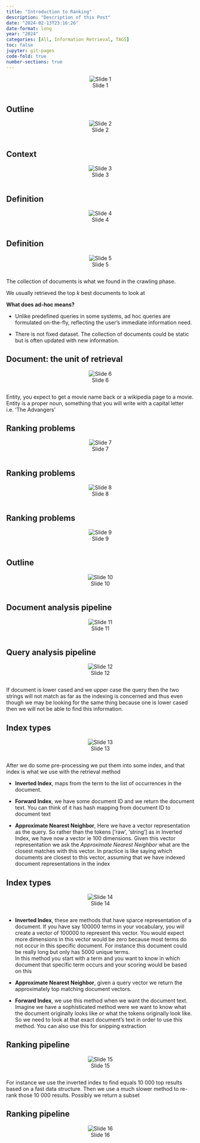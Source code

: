 ```yaml
---
title: "Introduction to Ranking"
description: "Description of this Post"
date: "2024-02-13T23:16:26"
date-format: long
year: "2024"
categories: [All, Information Retrieval, TAGS]
toc: false
jupyter: git-pages
code-fold: true
number-sections: true
---
```


<center>![Slide 1](imgs/page_1.png){.w575}</center><pre></pre>


## Outline
<center>![Slide 2](imgs/page_2.png){.w575}</center><pre></pre>



## Context
<center>![Slide 3](imgs/page_3.png){.w575}</center><pre></pre>



## Definition
<center>![Slide 4](imgs/page_4.png){.w575}</center><pre></pre>

## Definition
<center>![Slide 5](imgs/page_5.png){.w575}</center><pre></pre>

The collection of documents is what we found in the crawling phase.

We usually retrieved the top $k$ best documents to look at


**What does ad-hoc means?**

- Unlike predefined queries in some systems, ad hoc queries are formulated on-the-fly, reflecting the user's immediate information need.

- There is not fixed dataset. The collection of documents could be static but is often updated with new information.

## Document: the unit of retrieval
<center>![Slide 6](imgs/page_6.png){.w575}</center><pre></pre>

Entity, you expect to get a movie name back or a wikipedia page to a movie. Entity is a proper noun, something that you will write with a capital letter i.e. 'The Advangers'

## Ranking problems
<center>![Slide 7](imgs/page_7.png){.w575}</center><pre></pre>



## Ranking problems
<center>![Slide 8](imgs/page_8.png){.w575}</center><pre></pre>



## Ranking problems
<center>![Slide 9](imgs/page_9.png){.w575}</center><pre></pre>



## Outline
<center>![Slide 10](imgs/page_10.png){.w575}</center><pre></pre>



## Document analysis pipeline
<center>![Slide 11](imgs/page_11.png){.w575}</center><pre></pre>



## Query analysis pipeline
<center>![Slide 12](imgs/page_12.png){.w575}</center><pre></pre>

If document is lower cased and we upper case the query then the two strings will not match as far as the indexing is concerned and thus even though we may be looking for the same thing because one is lower cased then we will not be able to find this information.

## Index types
<center>![Slide 13](imgs/page_13.png){.w575}</center><pre></pre>

After we do some pre-processing we put them into some index, and that index is what we use with the retrieval method

- **Inverted Index**, maps from the term to the list of occurrences in the document.

- **Forward Index**, we have some document ID and we return the document text. You can think of it has hash mapping from document ID to document text

- **Approximate Nearest Neighbor**, Here we have a vector representation as the query. So rather than the tokens ['raw', 'string'] as in Inverted Index, we have now a vector ie 100 dimensions. Given this vector representation we ask the *Approximate Nearest Neighbor* what are the closest matches with this vector. In practice is like saying which documents are closest to this vector, assuming that we have indexed document representations in the index 

## Index types
<center>![Slide 14](imgs/page_14.png){.w575}</center><pre></pre>

- **Inverted Index**, these are methods that have sparce representation of a document. If you have say 100000 terms in your vocabulary, you will create a vector of 100000 to represent this vector. You would expect more dimensions in this vector would be zero because most terms do not occur in this specific document. For instance this document could be really long but only has 5000 unique terms.  
In this method you start with a term and you want to know in which document that specific term occurs and your scoring would be based on this

- **Approximate Nearest Neighbor**, given a query vector we return the approximately top matching document vectors. 

- **Forward Index**, we use this method when we want the document text. Imagine we have a sophisticated method were we want to know what the document originally looks like or what the tokens originally look like. So we need to look at that exact document's text in order to use this method. You can also use this for snipping extraction



## Ranking pipeline
<center>![Slide 15](imgs/page_15.png){.w575}</center><pre></pre>

For instance we use the inverted index to find equals 10 000 top results based on a fast data structure. Then we use a much slower method to re-rank those 10 000 results. Possibly we return a subset 

## Ranking pipeline
<center>![Slide 16](imgs/page_16.png){.w575}</center><pre></pre>














